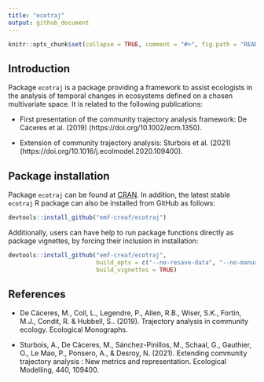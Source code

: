 ```yaml
---
title: "ecotraj"
output: github_document
---
```


```r

knitr::opts_chunk$set(collapse = TRUE, comment = "#>", fig.path = "README-")
```

## Introduction

Package `ecotraj` is a package providing a framework to assist ecologists in the analysis of temporal changes in ecosystems defined on a chosen multivariate space. It is related to the following publications:

* First presentation of the community trajectory analysis framework: De Cáceres et al. (2019) (https://doi.org/10.1002/ecm.1350).

* Extension of community trajectory analysis: Sturbois et al. (2021) (https://doi.org/10.1016/j.ecolmodel.2020.109400).

## Package installation

Package `ecotraj` can be found at [CRAN](https://cran.r-project.org/). In addition, the latest stable `ecotraj` R package can also be installed from GitHub as follows:

```r
devtools::install_github("emf-creaf/ecotraj")
```


Additionally, users can have help to run package functions directly as package vignettes, by forcing their inclusion in installation: 
```r
devtools::install_github("emf-creaf/ecotraj", 
                         build_opts = c("--no-resave-data", "--no-manual"),
                         build_vignettes = TRUE)
```

## References

+ De Cáceres, M., Coll, L., Legendre, P., Allen, R.B., Wiser, S.K., Fortin, M.J., Condit, R. & Hubbell, S.. (2019). Trajectory analysis in community ecology. Ecological Monographs.

+ Sturbois, A., De Cáceres, M., Sánchez-Pinillos, M., Schaal, G., Gauthier, O., Le Mao, P., Ponsero, A., & Desroy, N. (2021). Extending community trajectory analysis : New metrics and representation. Ecological Modelling, 440, 109400. 
